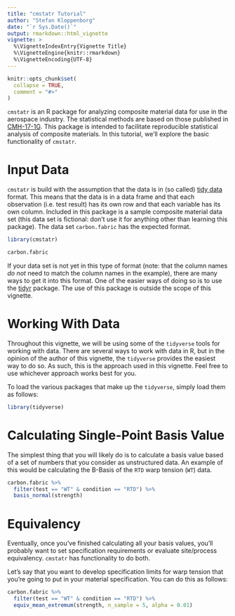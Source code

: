 ```yaml
---
title: "cmstatr Tutorial"
author: "Stefan Kloppenborg"
date: "`r Sys.Date()`"
output: rmarkdown::html_vignette
vignette: >
  %\VignetteIndexEntry{Vignette Title}
  %\VignetteEngine{knitr::rmarkdown}
  %\VignetteEncoding{UTF-8}
---
```


```r
knitr::opts_chunk$set(
  collapse = TRUE,
  comment = "#>"
)
```

`cmstatr` is an R package for analyzing composite material data for use in the aerospace industry. The statistical methods are based on those published in [CMH-17-1G](https://www.cmh17.org/). This package is intended to facilitate reproducible statistical analysis of composite materials. In this tutorial, we'll explore the basic functionality of `cmstatr`.

# Input Data
`cmstatr` is build with the assumption that the data is in (so called) [tidy data](http://vita.had.co.nz/papers/tidy-data.html) format. This means that the data is in a data frame and that each observation (i.e. test result) has its own row and that each variable has its own column. Included in this package is a sample composite material data set (this data set is fictional: don't use it for anything other than learning this package). The data set `carbon.fabric` has the expected format.

```r
library(cmstatr)

carbon.fabric
```

If your data set is not yet in this type of format (note: that the column names *do not* need to match the column names in the example), there are many ways to get it into this format. One of the easier ways of doing so is to use the [tidyr](https://tidyr.tidyverse.org/) package. The use of this package is outside the scope of this vignette.

# Working With Data
Throughout this vignette, we will be using some of the `tidyverse` tools for working with data. There are several ways to work with data in R, but in the opinion of the author of this vignette, the `tidyverse` provides the easiest way to do so. As such, this is the approach used in this vignette. Feel free to use whichever approach works best for you.

To load the various packages that make up the `tidyverse`, simply load them as follows:

```r
library(tidyverse)
```

# Calculating Single-Point Basis Value
The simplest thing that you will likely do is to calculate a basis value based of a set of numbers that you consider as unstructured data. An example of this would be calculating the B-Basis of the `RTD` warp tension (`WT`) data.

```r
carbon.fabric %>%
  filter(test == "WT" & condition == "RTD") %>%
  basis_normal(strength)
```

# Equivalency
Eventually, once you've finished calculating all your basis values, you'll probably want to set specification requirements or evaluate site/process equivalency. `cmstatr` has functionality to do both.

Let's say that you want to develop specification limits for warp tension that you're going to put in your material specification. You can do this as follows:

```r
carbon.fabric %>%
  filter(test == "WT" & condition == "RTD") %>%
  equiv_mean_extremum(strength, n_sample = 5, alpha = 0.01)
```

